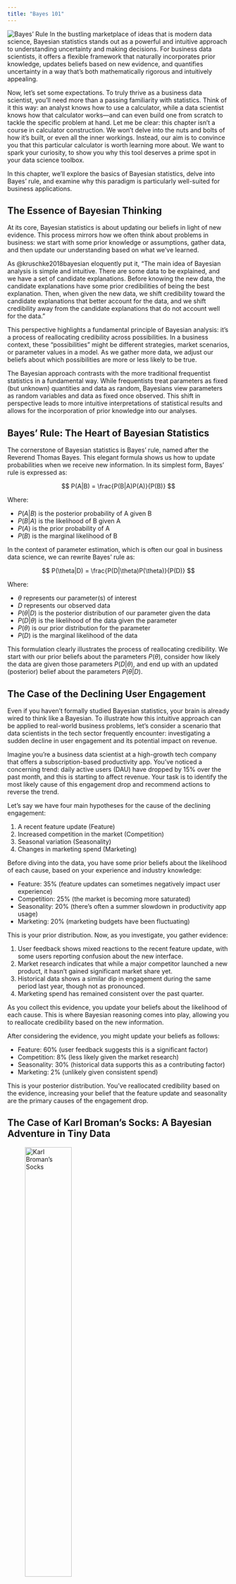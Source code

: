```yaml
---
title: "Bayes 101"
---
```


![Bayes' Rule](img/bayes.webp){.lightbox}
In the bustling marketplace of ideas that is modern data science, Bayesian
statistics stands out as a powerful and intuitive approach to understanding
uncertainty and making decisions. For business data scientists, it offers a
flexible framework that naturally incorporates prior knowledge, updates beliefs
based on new evidence, and quantifies uncertainty in a way that's both
mathematically rigorous and intuitively appealing.

Now, let's set some expectations. To truly thrive as a business data scientist,
you'll need more than a passing familiarity with statistics. Think of it this
way: an analyst knows how to use a calculator, while a data scientist knows how
that calculator works—and can even build one from scratch to tackle the specific
problem at hand. Let me be clear: this chapter isn't a course in calculator
construction. We won't delve into the nuts and bolts of how it's built, or even
all the inner workings. Instead, our aim is to convince you that this particular
calculator is worth learning more about. We want to spark your curiosity, to
show you why this tool deserves a prime spot in your data science toolbox.

In this chapter, we'll explore the basics of Bayesian statistics, delve into
Bayes' rule, and examine why this paradigm is particularly well-suited for
business applications.

## The Essence of Bayesian Thinking

At its core, Bayesian statistics is about updating our beliefs in light of new
evidence. This process mirrors how we often think about problems in business: we
start with some prior knowledge or assumptions, gather data, and then update our
understanding based on what we've learned.

As @kruschke2018bayesian eloquently put it, "The main idea of Bayesian analysis
is simple and intuitive. There are some data to be explained, and we have a set
of candidate explanations. Before knowing the new data, the candidate
explanations have some prior credibilities of being the best explanation. Then,
when given the new data, we shift credibility toward the candidate explanations
that better account for the data, and we shift credibility away from the
candidate explanations that do not account well for the data."

This perspective highlights a fundamental principle of Bayesian analysis: it's a
process of reallocating credibility across possibilities. In a business context,
these "possibilities" might be different strategies, market scenarios, or
parameter values in a model. As we gather more data, we adjust our beliefs about
which possibilities are more or less likely to be true.

The Bayesian approach contrasts with the more traditional frequentist statistics
in a fundamental way. While frequentists treat parameters as fixed (but unknown)
quantities and data as random, Bayesians view parameters as random variables and
data as fixed once observed. This shift in perspective leads to more intuitive
interpretations of statistical results and allows for the incorporation of prior
knowledge into our analyses.

## Bayes' Rule: The Heart of Bayesian Statistics

The cornerstone of Bayesian statistics is Bayes' rule, named after the Reverend
Thomas Bayes. This elegant formula shows us how to update probabilities when we
receive new information. In its simplest form, Bayes' rule is expressed as:

$$
P(A|B) = \frac{P(B|A)P(A)}{P(B)}
$$

Where:

  - $P(A|B)$ is the posterior probability of A given B
  - $P(B|A)$ is the likelihood of B given A
  - $P(A)$ is the prior probability of A
  - $P(B)$ is the marginal likelihood of B

In the context of parameter estimation, which is often our goal in business data
science, we can rewrite Bayes' rule as:

$$
P(\theta|D) = \frac{P(D|\theta)P(\theta)}{P(D)}
$$

Where:

  - $\theta$ represents our parameter(s) of interest
  - $D$ represents our observed data
  - $P(\theta|D)$ is the posterior distribution of our parameter given the data
  - $P(D|\theta)$ is the likelihood of the data given the parameter
  - $P(\theta)$ is our prior distribution for the parameter
  - $P(D)$ is the marginal likelihood of the data
  
This formulation clearly illustrates the process of reallocating credibility. We
start with our prior beliefs about the parameters $P(\theta)$, consider how
likely the data are given those parameters $P(D|\theta)$, and end up with an
updated (posterior) belief about the parameters $P(\theta|D)$.  

## The Case of the Declining User Engagement

Even if you haven't formally studied Bayesian statistics, your brain is already
wired to think like a Bayesian. To illustrate how this intuitive approach can be
applied to real-world business problems, let's consider a scenario that data
scientists in the tech sector frequently encounter: investigating a sudden
decline in user engagement and its potential impact on revenue.

Imagine you're a business data scientist at a high-growth tech company that
offers a subscription-based productivity app. You've noticed a concerning trend:
daily active users (DAU) have dropped by 15% over the past month, and this is
starting to affect revenue. Your task is to identify the most likely cause of
this engagement drop and recommend actions to reverse the trend.

Let's say we have four main hypotheses for the cause of the declining
engagement:

1.  A recent feature update (Feature)
2.  Increased competition in the market (Competition)
3.  Seasonal variation (Seasonality)
4.  Changes in marketing spend (Marketing)

Before diving into the data, you have some prior beliefs about the likelihood of
each cause, based on your experience and industry knowledge:

  - Feature: 35% (feature updates can sometimes negatively impact user
    experience)
  - Competition: 25% (the market is becoming more saturated)
  - Seasonality: 20% (there's often a summer slowdown in productivity app usage)
  - Marketing: 20% (marketing budgets have been fluctuating)

This is your prior distribution. Now, as you investigate, you gather evidence:

1.  User feedback shows mixed reactions to the recent feature update, with some
    users reporting confusion about the new interface.
2.  Market research indicates that while a major competitor launched a new
    product, it hasn't gained significant market share yet.
3.  Historical data shows a similar dip in engagement during the same period
    last year, though not as pronounced.
4.  Marketing spend has remained consistent over the past quarter.

As you collect this evidence, you update your beliefs about the likelihood of
each cause. This is where Bayesian reasoning comes into play, allowing you to
reallocate credibility based on the new information.

After considering the evidence, you might update your beliefs as follows:

  - Feature: 60% (user feedback suggests this is a significant factor)
  - Competition: 8% (less likely given the market research)
  - Seasonality: 30% (historical data supports this as a contributing factor)
  - Marketing: 2% (unlikely given consistent spend)

This is your posterior distribution. You've reallocated credibility based on the
evidence, increasing your belief that the feature update and seasonality are the
primary causes of the engagement drop.

## The Case of Karl Broman's Socks: A Bayesian Adventure in Tiny Data

![Karl Broman's Socks](img/socks.png){fig-alt="[Karl Broman's Socks](https://x.com/kwbroman/status/523221976001679360)" fig-align="center" width=50%}

To illustrate the power of Bayesian thinking, even with limited data, let's
consider an intriguing example from Rasmus Bååth's Blog, which he calls "Tiny
Data, Approximate Bayesian Computation and the Socks of Karl Broman" (see
[original blog
post](https://www.sumsar.net/blog/2014/10/tiny-data-and-the-socks-of-karl-broman/)).
The problem is deceptively simple: Given that [Karl Broman has 11 unique socks
in his laundry](https://x.com/kwbroman/status/523221976001679360), how many
socks does he have in total? This is a perfect example of what Bååth calls "Tiny
Data" - a situation where we have very limited information but still need to
make an inference. It's a scenario that business data scientists often face,
where decisions need to be made with incomplete information.

### The Bayesian Approach to the Sock Problem

Bååth tackles this problem using Approximate Bayesian Computation (ABC), an
intuitive albeit computationally intensive method (see @rubin1984bayesianly).

In this Bayesian adventure, we begin with two crucial pieces of information,
encoded as prior probability distributions. The number of socks is a count
variable, so we'll employ a negative binomial data generating process. (We delve
into this topic in more detail in @sec-negative-binomial.) For now, let's follow
Bååth's lead and set ($\mu = 30$) and (size = 4).



```r
library(ggplot2)
# Dataframe of possible sock counts
sock_counts <- data.frame(n_socks = 0:100)

# Calculate probabilities from the negative binomial distribution
sock_counts$probability <- dnbinom(sock_counts$n_socks, mu = 30, size = 4)

# Create the histogram
ggplot(sock_counts, aes(x = n_socks, y = probability)) +
  geom_col(fill = "skyblue", color = "black") +
  theme_minimal() +
  labs(x = "Total Number of Socks", y = "Probability") +
  ggtitle("Prior Distribution for Total Number of Socks")
```

Next, we need to specify our beliefs about the proportion of socks that have a
pair. For this, we can use a beta data generating process. To remain consistent
with the blog post, we'll set shape1 = 15 and shape2 = 2. This distribution is
skewed towards higher values, suggesting a belief that most socks in a laundry
pile are likely to be paired. The parameters indicate an expectation
around 0.88, reflecting the common experience that unmatched socks are less
frequent.

```r
# Create a sequence of proportions from 0 to 1
proportions <- seq(0, 1, length.out = 100)

# Calculate density values from the beta distribution
density_values <- dbeta(proportions, shape1 = 15, shape2 = 2)

# Create the density plot
ggplot(data.frame(proportion = proportions, density = density_values),
       aes(x = proportion, y = density)) +
  geom_line(color = "darkgreen") +
  theme_minimal() +
  labs(x = "Proportion of Paired Socks", y = "Density") +
  ggtitle("Prior Distribution for Proportion of Paired Socks")
```

These prior distributions encapsulate our initial beliefs before we observe any
data. The Bayesian approach elegantly allows us to update these beliefs based on
the evidence, leading to more informed posterior distributions.

Now, let's craft the R code for simulating draws from this data generating
process.

```r
library(dplyr)
library(furrr)
library(patchwork)

set.seed(123)

# Enable parallel processing with the number of cores available
plan(multisession, workers = availableCores())

# Define the number of socks picked
n_picked <- 11

# Improved simulation function
simulate_socks <- function(n_picked) {
  # Generate total number of socks from prior
  n_socks <- rnbinom(1, mu = 30, size = 4)
  
  # Generate proportion of paired socks from prior
  prop_pairs <- rbeta(1, shape1 = 15, shape2 = 2)
  
  # Calculate number of pairs and odd socks
  n_pairs <- round(floor(n_socks / 2) * prop_pairs)
  n_odd <- n_socks - n_pairs * 2
  
  # Simulate picking socks
  socks <- rep(seq_len(n_pairs + n_odd), rep(c(2, 1), c(n_pairs, n_odd)))
  picked_socks <- sample(socks, size = min(n_picked, n_socks))
  sock_counts <- table(picked_socks)
  
  # Return results
  tibble(
    unique = sum(sock_counts == 1),
    pairs = sum(sock_counts == 2),
    n_socks = n_socks,
    n_pairs = n_pairs,
    n_odd = n_odd,
    prop_pairs = prop_pairs
  )
}

# Run simulations
n_sims <- 100000
sock_sim <- future_map_dfr(1:n_sims, ~simulate_socks(n_picked))

# Filter for matching simulations (11 unique socks, 0 pairs)
post_samples <- sock_sim %>%
  filter(unique == 11, pairs == 0)
```

This code implements the ABC method, which is a perfect illustration of the
"reallocation of credibility across possibilities" that Kruschke and Liddell
describe:

1.  We define prior distributions for the total number of socks (negative
    binomial) and the proportion of paired socks (beta). These represent our
    initial beliefs about the possibilities.
2.  We create a generative model that simulates picking socks from a laundry
    pile.
3.  We run this simulation many times (100,000 in this case), each time
    generating a possible scenario.
4.  We keep only those simulations that match our observed data (11 unique
    socks, 0 pairs). This step is where we reallocate credibility, focusing on
    the possibilities that are consistent with our observation.
5.  We analyze the results by calculating median values from the retained
    samples, which represent our updated beliefs.

### Visualizing the Results

```r
# Prepare data for plotting
prior_data <- sock_sim %>%
  count(n_socks) %>%
  mutate(prop = n / sum(n),
         type = "Prior")

posterior_data <- post_samples %>%
  count(n_socks) %>%
  mutate(prop = n / sum(n),
         type = "Posterior")

plot_data <- bind_rows(prior_data, posterior_data)

# Plot prior and posterior distributions
p1 <- ggplot(plot_data, aes(x = n_socks, y = prop, fill = type)) +
  geom_col(position = "dodge", alpha = 0.7) +
  scale_fill_manual(values = c("Prior" = "lightgreen", "Posterior" = "skyblue")) +
  labs(title = "Prior and Posterior Distributions of Total Socks",
       x = "Number of Socks", y = "", fill = "Distribution") +
  theme_minimal() +
  theme(legend.position = "top")

# Plot the posterior distribution of pairs and odd socks
p2 <- ggplot(post_samples, aes(x = n_pairs, y = n_odd)) +
  geom_hex(bins = 30) +
  scale_fill_viridis_c() +
  labs(title = "Joint Posterior Distribution of Pairs and Odd Socks",
       x = "Number of Pairs", y = "Number of Odd Socks") +
  theme_minimal()

# Combine plots
p1 / p2
```

### Results and Interpretation

After running this model, our best guess (median of the posterior) is that Karl
Broman has approximately:

```r
# Calculate summary statistics
summary_stats <- post_samples %>%
  summarize(
    median_socks = median(n_socks),
    median_pairs = median(n_pairs),
    median_odd = median(n_odd),
    ci_lower_socks = quantile(n_socks, 0.025),
    ci_upper_socks = quantile(n_socks, 0.975)
  )

```

  - Total socks: `r summary_stats$median_socks`
  (95% CI: `r summary_stats$ci_lower_socks` - `r summary_stats$ci_upper_socks`)
  - Pairs of socks: `r summary_stats$median_pairs`
  - Odd socks: `r summary_stats$median_odd`



Remarkably, when Karl later revealed the actual numbers, it turned out there
were 21 pairs and 3 odd socks, totaling 45 socks. The estimate is surprisingly
close, considering we only had one piece of information to work with! The
visualizations provide additional insights:

The first plot shows how our beliefs about the total number of socks changed
from the prior (green) to the posterior (blue) distribution after incorporating
the data. This is a clear visualization of the reallocation of credibility
across possibilities. The second plot illustrates the joint posterior
distribution of pairs and odd socks, showing the range of plausible combinations
given our model and data.

This example beautifully illustrates several key aspects of Bayesian thinking:

1.  Incorporation of prior knowledge: The model uses reasonable priors based on
    general knowledge about sock ownership.
2.  Handling uncertainty: The posterior distribution provides a range of
    plausible values, not just a point estimate.
3.  Learning from limited data: Even with just one piece of information (11
    unique socks), we can make a surprisingly accurate inference.
4.  Flexibility: The ABC approach allows us to work with a complex model that
    would be difficult to handle with traditional methods.
5.  Reallocation of credibility: We start with a wide range of possibilities and
    narrow down to those most consistent with our observation.

In business contexts, we often face similar situations - limited data combined
with domain expertise or prior experience. The sock example, while whimsical,
demonstrates how Bayesian methods can be powerful in such real-world scenarios.
As we progress through this book, we'll explore how these principles can be
applied to more complex business problems.

As Kruschke and Liddell (2018) point out, one of the key advantages of Bayesian
analysis is that "the posterior distribution can be directly examined to see
which parameter values are most credible, and what range of parameter values
covers the most credible values." This direct interpretation is particularly
valuable in business settings, where we often need to communicate results to
non-technical stakeholders.

For instance, in our sock example, we can straightforwardly say that 
"there's a 95% probability that the total number of socks is between
`r summary_stats$ci_lower_socks` and `r summary_stats$ci_upper_socks`."
This statement is intuitive and directly addresses the uncertainty in our
estimate, which is crucial for informed decision-making.
Additionally, we can quantify probabilities for specific scenarios, such as:
"The probability that there are at least 15 pairs
is `r scales::percent(mean(post_samples$n_pairs > 14))`."

Moreover, Bayesian methods naturally handle the "small data" scenarios that are
common in business. While big data gets a lot of attention, many important
business decisions are made with limited information. The Bayesian framework
allows us to start with prior knowledge (perhaps based on industry benchmarks or
previous experience), update this with whatever data is available, and still
produce meaningful results.


## Conclusion

Bayesian statistics offers a powerful and intuitive framework for business data
science, aligning closely with how businesses make decisions. By incorporating
prior knowledge, we can update our beliefs based on evidence and quantify
uncertainty in a natural way. The concept of reallocating credibility across
possibilities provides an intuitive way to think about learning from data.

Furthermore, Bayesian methods are particularly well-suited to the "small data"
scenarios often encountered in business. While "big data" garners much
attention, many crucial business decisions hinge on limited information. The
Bayesian framework allows us to begin with prior knowledge, update it with
available data, and then communicate our findings in plain language.

In essence, Bayesian statistics provides a flexible and powerful approach for
tackling the complex and often uncertain world of business decision-making.

::: {.callout-tip}
## Learn more
  - @kruschke2018bayesian Bayesian data analysis for newcomers.
  - @mcelreath2018statistical Statistical Rethinking: A Bayesian Course with
    Examples in R and Stan
  - @gelman2013bayesian Bayesian Data Analysis.
::: 
